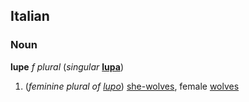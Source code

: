 ==Italian==
===Noun===
'''lupe''' ''f plural'' (''singular'' '''[[lupa]]''')

# (''feminine plural of [[lupo]]'') [[she-wolf|she-wolves]], female [[wolf|wolves]]